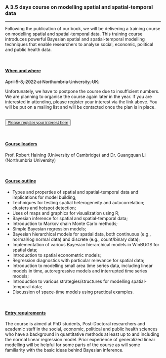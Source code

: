 <title>News </title>

<br />

### A 3.5 days course on modelling spatial and spatial-temporal data

___

Following the publication of our book, we will be delivering a training course on modelling spatial and spatial-temporal data. This training course introduces powerful Bayesian spatial and spatial-temporal modelling techniques that enable researchers to analyse social, economic, political and public health data.


<br />

#### <u>When and where</u>

~~April 5-8, 2022 at Northumbria University, UK.~~

Unfortunately, we have to postpone the course due to insufficient numbers. We are planning to organise the course again later in the year. If you are interested in attending, please register your interest via the link above. You will be put on a mailing list and will be contacted once the plan is in place. 

<br />
<button type="button" class="btn btn-primary">[Please register your interest here](https://www.northumbria.ac.uk/study-at-northumbria/continuing-professional-development-short-courses-specialist-training/spatial-and-spatial-temporal-data-analysis-using-bayesian-hierarchical-models/)</button>


<br />

#### <u>Course leaders</u>

Prof. Robert Haining (University of Cambridge) and Dr. Guangquan Li (Northumbria University)

<br />

#### <u>Course outline</u>
* Types and properties of spatial and spatial-temporal data and implications for model building;
* Techniques for testing spatial heterogeneity and autocorrelation; clusters and hotspot detection;
* Uses of maps and graphics for visualization using R;
* Bayesian inference for spatial and spatial-temporal data;
* Introduction to Markov chain Monte Carlo methods;
* Simple Bayesian regression models;
* Bayesian hierarchical models for spatial data, both continuous (e.g., normal/log normal data) and discrete (e.g., count/binary data);
* Implementation of various Bayesian hierarchical models in WinBUGS for spatial data;
* Introduction to spatial econometric models;
* Regression diagnostics with particular relevance for spatial data;
* Introduction to modelling small area time series data, including linear models in time, autoregressive models and interrupted time series models;
* Introduction to various strategies/structures for modelling spatial-temporal data;
* Discussion of space-time models using practical examples.

<br />

#### <u>Entry requirements</u>

The course is aimed at PhD students, Post-Doctoral researchers and academic staff in the social, economic, political and public health sciences who have a background in quantitative methods at least up to and including the normal linear regression model. Prior experience of generalized linear modelling will be helpful for some parts of the course as will some familiarity with the basic ideas behind Bayesian inference.

